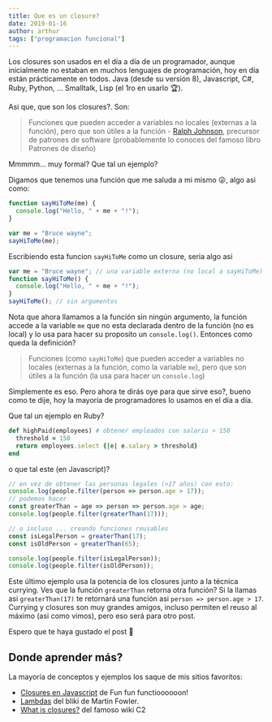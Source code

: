 ```yaml
---
title: Que es un closure?
date: 2019-01-16
author: arthur
tags: ["programacion funcional"]
---
```


Los closures son usados en el día a día de un programador, aunque inicialmente no estaban en muchos lenguajes de programación, hoy en día están prácticamente en todos. Java (desde su versión 8), Javascript, C#, Ruby, Python, ... Smalltalk, Lisp (el 1ro en usarlo 🏆).

Asi que, que son los closures?. Son:

> Funciones que pueden acceder a variables no locales (externas a la función), pero que son útiles a la función - [Ralph Johnson](http://wiki.c2.com/?WhatIsClosure), precursor de patrones de software (probablemente lo conoces del famoso libro Patrones de diseño)

Mmmmm... muy formal? Que tal un ejemplo?

Digamos que tenemos una función que me saluda a mi mismo 😜, algo asi como:

```javascript
function sayHiToMe(me) {
  console.log("Hello, " + me + "!");
}

var me = "Bruce wayne";
sayHiToMe(me);
```

Escribiendo esta funcion `sayHiToMe` como un closure, seria algo asi

```javascript
var me = "Bruce wayne"; // una variable externa (no local a sayHiToMe)
function sayHiToMe() {
  console.log("Hello, " + me + "!");
}
sayHiToMe(); // sin argumentos
```

Nota que ahora llamamos a la función sin ningún argumento, la función accede a la variable `me` que no esta declarada dentro de la función (no es local) y lo usa para hacer su proposito un `console.log()`. Entonces como queda la definición?

> Funciones (como `sayHiToMe`) que pueden acceder a variables no locales (externas a la función, como la variable `me`), pero que son útiles a la función (la usa para hacer un `console.log`)

Simplemente es eso. Pero ahora te dirás oye para que sirve eso?, bueno como te dije, hoy la mayoría de programadores lo usamos en el día a día.

Que tal un ejemplo en Ruby?

```ruby
def highPaid(employees) # obtener empleados con salario > 150
  threshold = 150
  return employees.select {|e| e.salary > threshold}
end
```

o que tal este (en Javascript)?

```javascript
// en vez de obtener las personas legales (>17 años) con esto:
console.log(people.filter(person => person.age > 17));
// podemos hacer
const greaterThan = age => person => person.age > age;
console.log(people.filter(greaterThan(17)));

// o incluso ... creando funciones reusables
const isLegalPerson = greaterThan(17);
const isOldPerson = greaterThan(65);

console.log(people.filter(isLegalPerson));
console.log(people.filter(isOldPerson));
```

Este último ejemplo usa la potencia de los closures junto a la técnica currying. Ves que la función `greaterThan` retorna otra función? Si la llamas asi `greaterThan(17)` te retornará una función asi `person => person.age > 17`. Currying y closures son muy grandes amigos, incluso permiten el reuso al máximo (asi como vimos), pero eso será para otro post.

Espero que te haya gustado el post 🙂

## Donde aprender más?

La mayoría de conceptos y ejemplos los saque de mis sitios favoritos:

- [Closures en Javascript](https://www.youtube.com/watch?v=CQqwU2Ixu-U) de Fun fun functioooooon!
- [Lambdas](https://martinfowler.com/bliki/Lambda.html) del bliki de Martin Fowler.
- [What is closures?](http://wiki.c2.com/?WhatIsClosure) del famoso wiki C2
